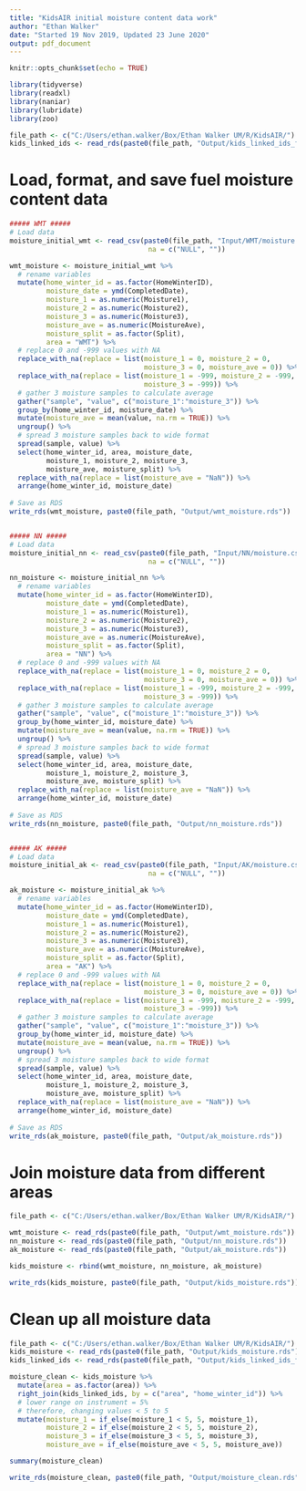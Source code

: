 ```yaml
---
title: "KidsAIR initial moisture content data work"
author: "Ethan Walker"
date: "Started 19 Nov 2019, Updated 23 June 2020"
output: pdf_document
---
```


```r
knitr::opts_chunk$set(echo = TRUE)
```

```r
library(tidyverse)
library(readxl)
library(naniar)
library(lubridate)
library(zoo)

file_path <- c("C:/Users/ethan.walker/Box/Ethan Walker UM/R/KidsAIR/")
kids_linked_ids <- read_rds(paste0(file_path, "Output/kids_linked_ids_final.rds")) 
```

# Load, format, and save fuel moisture content data
```r
##### WMT #####
# Load data
moisture_initial_wmt <- read_csv(paste0(file_path, "Input/WMT/moisture.csv"), 
                                  na = c("NULL", ""))

wmt_moisture <- moisture_initial_wmt %>% 
  # rename variables
  mutate(home_winter_id = as.factor(HomeWinterID),
         moisture_date = ymd(CompletedDate),
         moisture_1 = as.numeric(Moisture1),
         moisture_2 = as.numeric(Moisture2),
         moisture_3 = as.numeric(Moisture3),
         moisture_ave = as.numeric(MoistureAve),
         moisture_split = as.factor(Split),
         area = "WMT") %>% 
  # replace 0 and -999 values with NA
  replace_with_na(replace = list(moisture_1 = 0, moisture_2 = 0,
                                 moisture_3 = 0, moisture_ave = 0)) %>% 
  replace_with_na(replace = list(moisture_1 = -999, moisture_2 = -999,
                                 moisture_3 = -999)) %>% 
  # gather 3 moisture samples to calculate average
  gather("sample", "value", c("moisture_1":"moisture_3")) %>% 
  group_by(home_winter_id, moisture_date) %>% 
  mutate(moisture_ave = mean(value, na.rm = TRUE)) %>% 
  ungroup() %>% 
  # spread 3 moisture samples back to wide format
  spread(sample, value) %>% 
  select(home_winter_id, area, moisture_date, 
         moisture_1, moisture_2, moisture_3, 
         moisture_ave, moisture_split) %>% 
  replace_with_na(replace = list(moisture_ave = "NaN")) %>% 
  arrange(home_winter_id, moisture_date)
  
# Save as RDS 
write_rds(wmt_moisture, paste0(file_path, "Output/wmt_moisture.rds"))


##### NN #####
# Load data
moisture_initial_nn <- read_csv(paste0(file_path, "Input/NN/moisture.csv"), 
                                  na = c("NULL", ""))

nn_moisture <- moisture_initial_nn %>% 
  # rename variables
  mutate(home_winter_id = as.factor(HomeWinterID),
         moisture_date = ymd(CompletedDate),
         moisture_1 = as.numeric(Moisture1),
         moisture_2 = as.numeric(Moisture2),
         moisture_3 = as.numeric(Moisture3),
         moisture_ave = as.numeric(MoistureAve),
         moisture_split = as.factor(Split),
         area = "NN") %>% 
  # replace 0 and -999 values with NA
  replace_with_na(replace = list(moisture_1 = 0, moisture_2 = 0,
                                 moisture_3 = 0, moisture_ave = 0)) %>% 
  replace_with_na(replace = list(moisture_1 = -999, moisture_2 = -999,
                                 moisture_3 = -999)) %>% 
  # gather 3 moisture samples to calculate average
  gather("sample", "value", c("moisture_1":"moisture_3")) %>% 
  group_by(home_winter_id, moisture_date) %>% 
  mutate(moisture_ave = mean(value, na.rm = TRUE)) %>% 
  ungroup() %>% 
  # spread 3 moisture samples back to wide format
  spread(sample, value) %>% 
  select(home_winter_id, area, moisture_date, 
         moisture_1, moisture_2, moisture_3, 
         moisture_ave, moisture_split) %>% 
  replace_with_na(replace = list(moisture_ave = "NaN")) %>% 
  arrange(home_winter_id, moisture_date)
  
# Save as RDS 
write_rds(nn_moisture, paste0(file_path, "Output/nn_moisture.rds"))


##### AK #####
# Load data
moisture_initial_ak <- read_csv(paste0(file_path, "Input/AK/moisture.csv"), 
                                  na = c("NULL", ""))

ak_moisture <- moisture_initial_ak %>% 
  # rename variables
  mutate(home_winter_id = as.factor(HomeWinterID),
         moisture_date = ymd(CompletedDate),
         moisture_1 = as.numeric(Moisture1),
         moisture_2 = as.numeric(Moisture2),
         moisture_3 = as.numeric(Moisture3),
         moisture_ave = as.numeric(MoistureAve),
         moisture_split = as.factor(Split),
         area = "AK") %>% 
  # replace 0 and -999 values with NA
  replace_with_na(replace = list(moisture_1 = 0, moisture_2 = 0,
                                 moisture_3 = 0, moisture_ave = 0)) %>% 
  replace_with_na(replace = list(moisture_1 = -999, moisture_2 = -999,
                                 moisture_3 = -999)) %>% 
  # gather 3 moisture samples to calculate average
  gather("sample", "value", c("moisture_1":"moisture_3")) %>% 
  group_by(home_winter_id, moisture_date) %>% 
  mutate(moisture_ave = mean(value, na.rm = TRUE)) %>% 
  ungroup() %>% 
  # spread 3 moisture samples back to wide format
  spread(sample, value) %>% 
  select(home_winter_id, area, moisture_date, 
         moisture_1, moisture_2, moisture_3, 
         moisture_ave, moisture_split) %>% 
  replace_with_na(replace = list(moisture_ave = "NaN")) %>% 
  arrange(home_winter_id, moisture_date)
  
# Save as RDS 
write_rds(ak_moisture, paste0(file_path, "Output/ak_moisture.rds"))
```

# Join moisture data from different areas
```r
file_path <- c("C:/Users/ethan.walker/Box/Ethan Walker UM/R/KidsAIR/")

wmt_moisture <- read_rds(paste0(file_path, "Output/wmt_moisture.rds"))
nn_moisture <- read_rds(paste0(file_path, "Output/nn_moisture.rds"))
ak_moisture <- read_rds(paste0(file_path, "Output/ak_moisture.rds"))

kids_moisture <- rbind(wmt_moisture, nn_moisture, ak_moisture)

write_rds(kids_moisture, paste0(file_path, "Output/kids_moisture.rds"))
```

# Clean up all moisture data
```r
file_path <- c("C:/Users/ethan.walker/Box/Ethan Walker UM/R/KidsAIR/")
kids_moisture <- read_rds(paste0(file_path, "Output/kids_moisture.rds"))
kids_linked_ids <- read_rds(paste0(file_path, "Output/kids_linked_ids_final.rds"))

moisture_clean <- kids_moisture %>% 
  mutate(area = as.factor(area)) %>% 
  right_join(kids_linked_ids, by = c("area", "home_winter_id")) %>% 
  # lower range on instrument = 5%
  # therefore, changing values < 5 to 5
  mutate(moisture_1 = if_else(moisture_1 < 5, 5, moisture_1),
         moisture_2 = if_else(moisture_2 < 5, 5, moisture_2),
         moisture_3 = if_else(moisture_3 < 5, 5, moisture_3),
         moisture_ave = if_else(moisture_ave < 5, 5, moisture_ave))

summary(moisture_clean)

write_rds(moisture_clean, paste0(file_path, "Output/moisture_clean.rds"))
```

